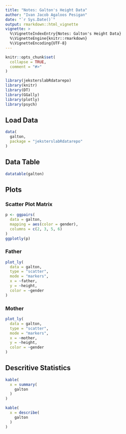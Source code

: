 ```yaml
---
title: "Notes: Galton's Height Data"
author: "Ivan Jacob Agaloos Pesigan"
date: "`r Sys.Date()`"
output: rmarkdown::html_vignette
vignette: >
  %\VignetteIndexEntry{Notes: Galton's Height Data}
  %\VignetteEngine{knitr::rmarkdown}
  %\VignetteEncoding{UTF-8}
---
```


```r
knitr::opts_chunk$set(
  collapse = TRUE,
  comment = "#>"
)
```

```r
library(jeksterslabRdatarepo)
library(knitr)
library(DT)
library(GGally)
library(plotly)
library(psych)
```

## Load Data

```r
data(
  galton,
  package = "jeksterslabRdatarepo"
)
```

## Data Table

```r
datatable(galton)
```

## Plots

### Scatter Plot Matrix

```r
p <- ggpairs(
  data = galton,
  mapping = aes(color = gender),
  columns = c(2, 3, 5, 6)
)
ggplotly(p)
```

### Father

```r
plot_ly(
  data = galton,
  type = "scatter",
  mode = "markers",
  x = ~father,
  y = ~height,
  color = ~gender
)
```

### Mother

```r
plot_ly(
  data = galton,
  type = "scatter",
  mode = "markers",
  x = ~mother,
  y = ~height,
  color = ~gender
)
```

## Descritive Statistics

```r
kable(
  x = summary(
    galton
  )
)
```

```r
kable(
  x = describe(
    galton
  )
)
```
